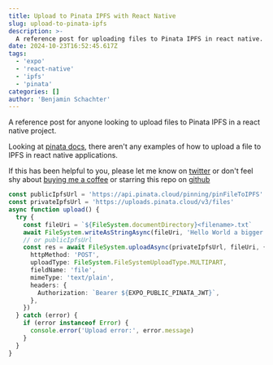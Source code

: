 ```yaml
---
title: Upload to Pinata IPFS with React Native
slug: upload-to-pinata-ipfs
description: >-
  A reference post for uploading files to Pinata IPFS in react native.
date: 2024-10-23T16:52:45.617Z
tags:
  - 'expo'
  - 'react-native'
  - 'ipfs'
  - 'pinata'
categories: []
author: 'Benjamin Schachter'
---
```


A reference post for anyone looking to upload files to Pinata IPFS in a react native project.

Looking at [pinata docs](https://docs.pinata.cloud/quickstart-ipfs), there aren't any examples of how to upload a file to IPFS in react native applications.

If this has been helpful to you, please let me know on [twitter](https://twitter.com/benschac) or don't feel shy about [buying me a coffee](buymeacoffee.com/x1Oeu8D) or starring this repo on [github](https://github.com/benschac/benschac-new)

```ts
const publicIpfsUrl = 'https://api.pinata.cloud/pinning/pinFileToIPFS'
const privateIpfsUrl = 'https://uploads.pinata.cloud/v3/files'
async function upload() {
  try {
    const fileUri = `${FileSystem.documentDirectory}<filename>.txt`
    await FileSystem.writeAsStringAsync(fileUri, 'Hello World a bigger test!')
    // or publicIpfsUrl
    const res = await FileSystem.uploadAsync(privateIpfsUrl, fileUri, {
      httpMethod: 'POST',
      uploadType: FileSystem.FileSystemUploadType.MULTIPART,
      fieldName: 'file',
      mimeType: 'text/plain',
      headers: {
        Authorization: `Bearer ${EXPO_PUBLIC_PINATA_JWT}`,
      },
    })
  } catch (error) {
    if (error instanceof Error) {
      console.error('Upload error:', error.message)
    }
  }
}
```
